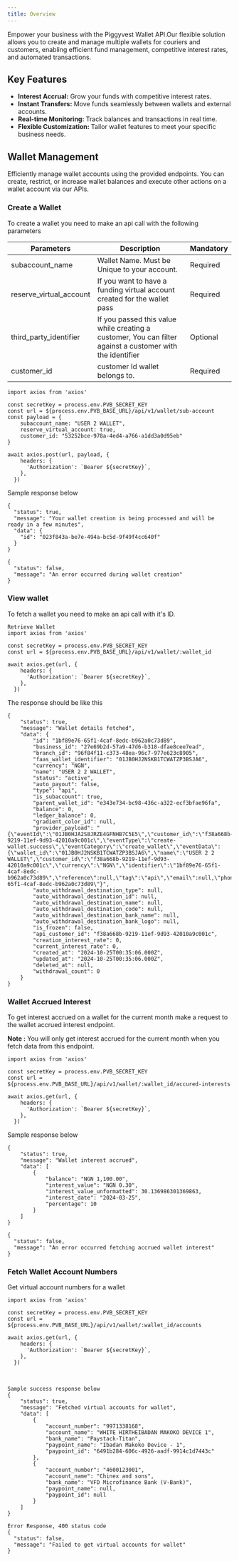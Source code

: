 ```yaml
---
title: Overview 
---
```

Empower your business with the Piggyvest Wallet API.Our flexible solution allows you to create and manage multiple wallets for couriers and customers, enabling efficient fund management, competitive interest rates, and automated transactions.

## Key Features
- **Interest Accrual:** Grow your funds with competitive interest rates.
- **Instant Transfers:** Move funds seamlessly between wallets and external accounts.
- **Real-time Monitoring:** Track balances and transactions in real time.
- **Flexible Customization:** Tailor wallet features to meet your specific business needs.

## Wallet Management
Efficiently manage wallet accounts using the provided endpoints. You can create, restrict, or increase wallet balances and execute other actions on a wallet account via our APIs.

### Create a Wallet

To create a wallet you need to make an api call with the following parameters

| Parameters  | Description | Mandatory |
| --- | --- | --- |
| subaccount_name| Wallet Name. Must be Unique to your account.  | Required |
| reserve_virtual_account| If you want to have a funding virtual account created for the wallet pass | Required |
| third_party_identifier | If you passed this value while creating a customer, You can filter against a customer with the identifier | Optional |
| customer_id |   customer Id wallet belongs to. | Required |

```tsx Request
import axios from 'axios'

const secretKey = process.env.PVB_SECRET_KEY
const url = ${process.env.PVB_BASE_URL}/api/v1/wallet/sub-account
const payload = {
    subaccount_name: "USER 2 WALLET",
    reserve_virtual_account: true,
    customer_id: "53252bce-978a-4ed4-a766-a1dd3a0d95eb"
}

await axios.post(url, payload, {
    headers: {
      'Authorization': `Bearer ${secretKey}`,
    },
  })
```

Sample response below
<CodeGroup>
```tsx Successful Response
{
  "status": true,
  "message": "Your wallet creation is being processed and will be ready in a few minutes",
  "data": {
    "id": "023f843a-be7e-494a-bc5d-9f49f4cc640f"
  }
}
```
```tsx Failed Response(Error 400 status code)
{
  "status": false,
  "message": "An error occurred during wallet creation"
}
```
</CodeGroup>

### View wallet
To fetch a wallet you need to make an api call with it's ID.

```tsx Request
Retrieve Wallet
import axios from 'axios'

const secretKey = process.env.PVB_SECRET_KEY
const url = ${process.env.PVB_BASE_URL}/api/v1/wallet/:wallet_id

await axios.get(url, {
    headers: {
      'Authorization': `Bearer ${secretKey}`,
    },
  })
```

The response should be like this 

```tsx Response
{
    "status": true,
    "message": "Wallet details fetched",
    "data": {
        "id": "1bf89e76-65f1-4caf-8edc-b962a0c73d89",
        "business_id": "27e69b2d-57a9-47d6-b318-dfae8cee7ead",
        "branch_id": "96f84f11-c373-48ea-96c7-977e623c8905",
        "faas_wallet_identifier": "01JB0HJ2NSKB1TCWATZP3BSJA6",
        "currency": "NGN",
        "name": "USER 2 2 WALLET",
        "status": "active",
        "auto_payout": false,
        "type": "api",
        "is_subaccount": true,
        "parent_wallet_id": "e343e734-bc98-436c-a322-ecf3bfae96fa",
        "balance": 0,
        "ledger_balance": 0,
        "gradient_color_id": null,
        "provider_payload": "{\"eventId\":\"01JB0HJA2S8JRZE4GFNHB7C5E5\",\"customer_id\":\"f38a668b-9219-11ef-9d93-42010a9c001c\",\"eventType\":\"create-wallet.success\",\"eventCategory\":\"create_wallet\",\"eventData\":{\"wallet_id\":\"01JB0HJ2NSKB1TCWATZP3BSJA6\",\"name\":\"USER 2 2 WALLET\",\"customer_id\":\"f38a668b-9219-11ef-9d93-42010a9c001c\",\"currency\":\"NGN\",\"identifier\":\"1bf89e76-65f1-4caf-8edc-b962a0c73d89\",\"reference\":null,\"tag\":\"api\",\"email\":null,\"phone\":null,\"wallet_meta\":\"\"},\"pvb_wallet\":\"1bf89e76-65f1-4caf-8edc-b962a0c73d89\"}",
        "auto_withdrawal_destination_type": null,
        "auto_withdrawal_destination_id": null,
        "auto_withdrawal_destination_name": null,
        "auto_withdrawal_destination_code": null,
        "auto_withdrawal_destination_bank_name": null,
        "auto_withdrawal_destination_bank_logo": null,
        "is_frozen": false,
        "api_customer_id": "f38a668b-9219-11ef-9d93-42010a9c001c",
        "creation_interest_rate": 0,
        "current_interest_rate": 0,
        "created_at": "2024-10-25T00:35:06.000Z",
        "updated_at": "2024-10-25T00:35:06.000Z",
        "deleted_at": null,
        "withdrawal_count": 0
    }
}
```


### Wallet Accrued Interest

To get interest accrued on a wallet for the current month make a request to the wallet accrued interest endpoint. 

**Note :** You will only get interest accrued for the current month when you fetch data from this endpoint. 

```tsx Request
import axios from 'axios'

const secretKey = process.env.PVB_SECRET_KEY
const url = ${process.env.PVB_BASE_URL}/api/v1/wallet/:wallet_id/accured-interests

await axios.get(url, {
    headers: {
      'Authorization': `Bearer ${secretKey}`,
    },
  })
```

Sample  response below

<CodeGroup>

```tsx Response
{
    "status": true,
    "message": "Wallet interest accrued",
    "data": [
        {
            "balance": "NGN 1,100.00",
            "interest_value": "NGN 0.30",
            "interest_value_unformatted": 30.136986301369863,
            "interest_date": "2024-03-25",
            "percentage": 10
        }
    ]
}
```
```tsx Error Response 400 status code
{
  "status": false,
  "message": "An error occurred fetching accrued wallet interest"
}
```
</CodeGroup>


### Fetch Wallet Account Numbers
Get virtual account numbers for a wallet


```tsx Request
import axios from 'axios'

const secretKey = process.env.PVB_SECRET_KEY
const url = ${process.env.PVB_BASE_URL}/api/v1/wallet/:wallet_id/accounts

await axios.get(url, {
    headers: {
      'Authorization': `Bearer ${secretKey}`,
    },
  })
```
​
<CodeGroup>
```tsx Response
Sample success response below
{
    "status": true,
    "message": "Fetched virtual accounts for wallet",
    "data": [
        {
            "account_number": "9971338168",
            "account_name": "WHITE HIRTHEIBADAN MAKOKO DEVICE 1",
            "bank_name": "Paystack-Titan",
            "paypoint_name": "Ibadan Makoko Device - 1",
            "paypoint_id": "6491b284-606c-4926-aadf-9914c1d7443c"
        },        
        {
            "account_number": "4600123001",
            "account_name": "Chinex and sons",
            "bank_name": "VFD Microfinance Bank (V-Bank)",
            "paypoint_name": null,
            "paypoint_id": null
        }
    ]
}
```

```
Error Response, 400 status code
{
  "status": false,
  "message": "Failed to get virtual accounts for wallet"
}
```
</CodeGroup>
